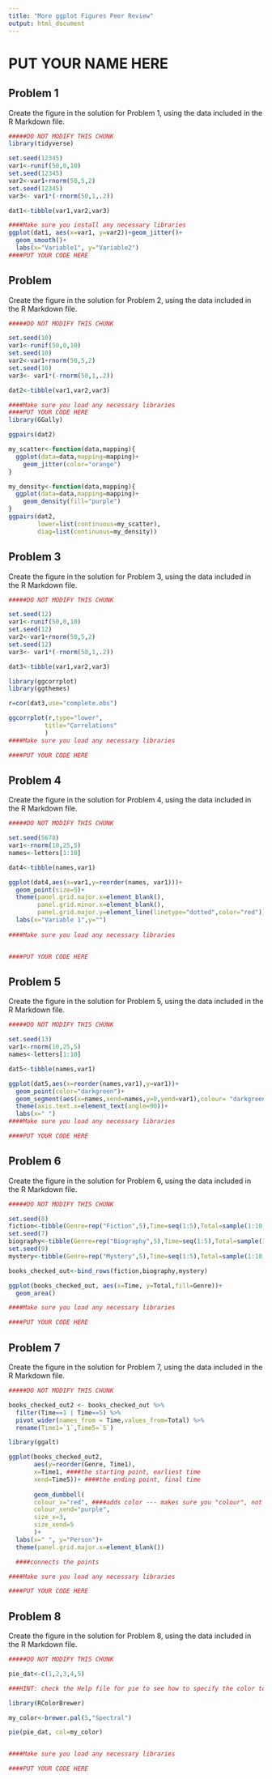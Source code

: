 ```yaml
---
title: "More ggplot Figures Peer Review"
output: html_document
---
```


# PUT YOUR NAME HERE

## Problem 1

Create the figure in the solution for Problem 1, using the data included in the R Markdown file.

```r

#####DO NOT MODIFY THIS CHUNK
library(tidyverse)

set.seed(12345)
var1<-runif(50,0,10)
set.seed(12345)
var2<-var1+rnorm(50,5,2)
set.seed(12345)
var3<- var1*(-rnorm(50,1,.2))

dat1<-tibble(var1,var2,var3)


```

```r

####Make sure you install any necessary libraries
ggplot(dat1, aes(x=var1, y=var2))+geom_jitter()+
  geom_smooth()+
  labs(x="Variable1", y="Variable2")
####PUT YOUR CODE HERE
```

## Problem 

Create the figure in the solution for Problem 2, using the data included in the R Markdown file.

```r

#####DO NOT MODIFY THIS CHUNK

set.seed(10)
var1<-runif(50,0,10)
set.seed(10)
var2<-var1+rnorm(50,5,2)
set.seed(10)
var3<- var1*(-rnorm(50,1,.2))

dat2<-tibble(var1,var2,var3)
```


```r

####Make sure you load any necessary libraries
####PUT YOUR CODE HERE
library(GGally)

ggpairs(dat2)

my_scatter<-function(data,mapping){
  ggplot(data=data,mapping=mapping)+
    geom_jitter(color="orange")
}

my_density<-function(data,mapping){
  ggplot(data=data,mapping=mapping)+
    geom_density(fill="purple")
}
ggpairs(dat2,
        lower=list(continuous=my_scatter),
        diag=list(continuous=my_density))

```

## Problem 3

Create the figure in the solution for Problem 3, using the data included in the R Markdown file.

```r

#####DO NOT MODIFY THIS CHUNK

set.seed(12)
var1<-runif(50,0,10)
set.seed(12)
var2<-var1+rnorm(50,5,2)
set.seed(12)
var3<- var1*(-rnorm(50,1,.2))

dat3<-tibble(var1,var2,var3)
```

```r

library(ggcorrplot)
library(ggthemes)

r=cor(dat3,use="complete.obs")

ggcorrplot(r,type="lower",
          title="Correlations"
          )
####Make sure you load any necessary libraries

####PUT YOUR CODE HERE
```

## Problem 4

Create the figure in the solution for Problem 4, using the data included in the R Markdown file.

```r

#####DO NOT MODIFY THIS CHUNK

set.seed(5678)
var1<-rnorm(10,25,5)
names<-letters[1:10]

dat4<-tibble(names,var1)
```

```r

ggplot(dat4,aes(x=var1,y=reorder(names, var1)))+
  geom_point(size=5)+
  theme(panel.grid.major.x=element_blank(),
        panel.grid.minor.x=element_blank(),
        panel.grid.major.y=element_line(linetype="dotted",color="red"))+
  labs(x="Variable 1",y="")
  
####Make sure you load any necessary libraries


####PUT YOUR CODE HERE

```

## Problem 5

Create the figure in the solution for Problem 5, using the data included in the R Markdown file.

```r

#####DO NOT MODIFY THIS CHUNK

set.seed(13)
var1<-rnorm(10,25,5)
names<-letters[1:10]

dat5<-tibble(names,var1)
```

```r

ggplot(dat5,aes(x=reorder(names,var1),y=var1))+
  geom_point(color="darkgreen")+
  geom_segment(aes(x=names,xend=names,y=0,yend=var1),colour= "darkgreen")+
  theme(axis.text.x=element_text(angle=90))+
  labs(x=" ")
####Make sure you load any necessary libraries

####PUT YOUR CODE HERE

```

## Problem 6

Create the figure in the solution for Problem 6, using the data included in the R Markdown file.

```r

#####DO NOT MODIFY THIS CHUNK

set.seed(8)
fiction<-tibble(Genre=rep("Fiction",5),Time=seq(1:5),Total=sample(1:10,5))
set.seed(7)
biography<-tibble(Genre=rep("Biography",5),Time=seq(1:5),Total=sample(1:10,5))
set.seed(9)
mystery<-tibble(Genre=rep("Mystery",5),Time=seq(1:5),Total=sample(1:10,5))

books_checked_out<-bind_rows(fiction,biography,mystery)
```

```r
ggplot(books_checked_out, aes(x=Time, y=Total,fill=Genre))+
  geom_area()

####Make sure you load any necessary libraries

####PUT YOUR CODE HERE

```

## Problem 7

Create the figure in the solution for Problem 7, using the data included in the R Markdown file.

```r

#####DO NOT MODIFY THIS CHUNK

books_checked_out2 <- books_checked_out %>%
  filter(Time==1 | Time==5) %>%
  pivot_wider(names_from = Time,values_from=Total) %>%
  rename(Time1=`1`,Time5=`5`)
```
   
```r
library(ggalt)

ggplot(books_checked_out2,
       aes(y=reorder(Genre, Time1),
       x=Time1, ####the starting point, earliest time
       xend=Time5))+ ####the ending point, final time
  
       geom_dumbbell(
       colour_x="red", ####adds color --- makes sure you "colour", not color
       colour_xend="purple",
       size_x=3,
       size_xend=5
       )+
  labs(x=" ", y="Person")+
  theme(panel.grid.major.x=element_blank())

  ####connects the points

####Make sure you load any necessary libraries

####PUT YOUR CODE HERE

```

## Problem 8

Create the figure in the solution for Problem 8, using the data included in the R Markdown file.

```r

#####DO NOT MODIFY THIS CHUNK

pie_dat<-c(1,2,3,4,5)
```

```r


###HINT: check the Help file for pie to see how to specify the color to the my_color palette

library(RColorBrewer)

my_color<-brewer.pal(5,"Spectral")

pie(pie_dat, col=my_color)


####Make sure you load any necessary libraries

####PUT YOUR CODE HERE

```


